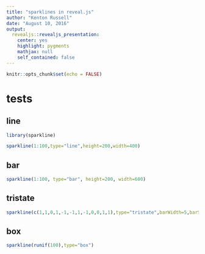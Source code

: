 ```yaml
---
title: "sparklines in reveal.js"
author: "Kenton Russell"
date: "August 10, 2016"
output: 
  revealjs::revealjs_presentation:
    center: yes
    highlight: pygments
    mathjax: null
    self_contained: false
---
```


```r
knitr::opts_chunk$set(echo = FALSE)
```

# tests

## line

```r
library(sparkline)

sparkline(1:100,type="line",height=200,width=400)
```

## bar

```r
sparkline(1:100, type="bar", height=200, width=600)
```

## tristate

```r
sparkline(c(1,1,0,1,-1,-1,1,-1,0,0,1,1),type="tristate",barWidth=5,barSpacing=2,width=200)
```

## box

```r
sparkline(runif(100),type="box")
```